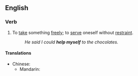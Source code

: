 ==English==

===Verb===
{{infl|en|verb|head=to [[help]] [[oneself]]}}

# {{reflexive}} To [[take]] something [[freely]]; to [[serve]] oneself without [[restraint]].
#: ''He said I could '''help myself''' to the chocolates.''

====Translations====
{{trans-top|to take something freely}}
* Chinese:
** Mandarin: {{t|cmn|自己拿|tr=zìjǐ ná|sc=Hani}}
{{trans-mid}}
{{trans-bottom}}